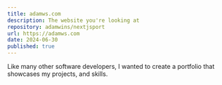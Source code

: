 ```yaml
---
title: adamws.com
description: The website you're looking at
repository: adamwins/nextjsport
url: https://adamws.com
date: 2024-06-30
published: true
---
```



Like many other software developers, I wanted to create a portfolio that showcases my projects, and skills.


